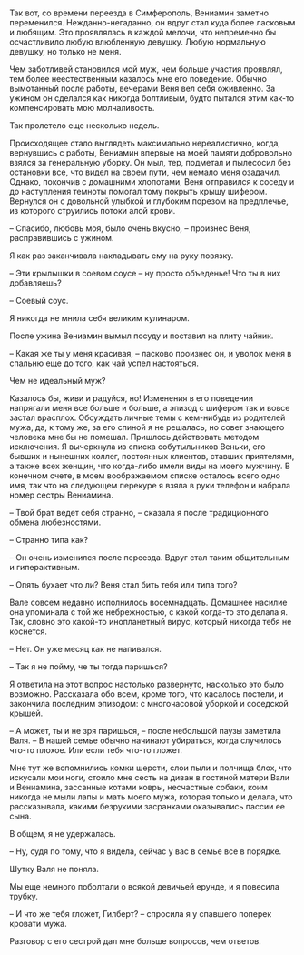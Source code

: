# &nbsp; {#chapter-71}

Так вот, со времени переезда в Симферополь, Вениамин заметно переменился. Нежданно-негаданно, он вдруг стал куда более ласковым и любящим. Это проявлялась в каждой мелочи, что непременно бы осчастливило любую влюбленную девушку. Любую нормальную девушку, но только не меня. 

Чем заботливей становился мой муж, чем больше участия проявлял, тем более неестественным казалось мне его поведение. Обычно вымотанный после работы, вечерами Веня вел себя оживленно. За ужином он сделался как никогда болтливым, будто пытался этим как-то компенсировать мою молчаливость. 

Так пролетело еще несколько недель. 

Происходящее стало выглядеть максимально нереалистично, когда, вернувшись с работы, Вениамин впервые на моей памяти добровольно взялся за генеральную уборку. Он мыл, тер, подметал и пылесосил без остановки все, что видел на своем пути, чем немало меня озадачил. Однако, покончив с домашними хлопотами, Веня отправился к соседу и до наступления темноты помогал тому покрыть крышу шифером. Вернулся он с довольной улыбкой и глубоким порезом на предплечье, из которого струились потоки алой крови.

– Спасибо, любовь моя, было очень вкусно, – произнес Веня, расправившись с ужином. 

Я как раз заканчивала накладывать ему на руку повязку.

– Эти крылышки в соевом соусе – ну просто объеденье! Что ты в них добавляешь?

– Соевый соус.

Я никогда не мнила себя великим кулинаром.

После ужина Вениамин вымыл посуду и поставил на плиту чайник. 

– Какая же ты у меня красивая, – ласково произнес он, и уволок меня в спальню еще до того, как чай успел настояться. 

Чем не идеальный муж? 

Казалось бы, живи и радуйся, но! Изменения в его поведении напрягали меня все больше и больше, а эпизод с шифером так и вовсе застал врасплох. Обсуждать личные темы с кем-нибудь из родителей мужа, да, к тому же, за его спиной я не решалась, но совет знающего человека мне бы не помешал. Пришлось действовать методом исключения. Я вычеркнула из списка собутыльников Веньки, его бывших и нынешних коллег, постоянных клиентов, ставших приятелями, а также всех женщин, что когда-либо имели виды на моего мужчину. В конечном счете, в моем воображаемом списке осталось всего одно имя, так что на следующем перекуре я взяла в руки телефон и набрала номер сестры Вениамина.

– Твой брат ведет себя странно, – сказала я после традиционного обмена любезностями.

– Странно типа как?

– Он очень изменился после переезда. Вдруг стал таким общительным и гиперактивным.

– Опять бухает что ли? Веня стал бить тебя или типа того? 

Вале совсем недавно исполнилось восемнадцать. Домашнее насилие она упоминала с той же небрежностью, с какой когда-то это делала я. Так, словно это какой-то инопланетный вирус, который никогда тебя не коснется.

– Нет. Он уже месяц как не напивался.

– Так я не пойму, че ты тогда паришься? 

Я ответила на этот вопрос настолько развернуто, насколько это было возможно. Рассказала обо всем, кроме того, что касалось постели, и закончила последним эпизодом: с многочасовой уборкой и соседской крышей.

– А может, ты и не зря паришься, – после небольшой паузы заметила Валя. – В нашей семье обычно начинают убираться, когда случилось что-то плохое. Или если тебя что-то гложет.

Мне тут же вспомнились комки шерсти, слои пыли и полчища блох, что искусали мои ноги, стоило мне сесть на диван в гостиной матери Вали и Вениамина, зассанные котами ковры, несчастные собаки, коим никогда не мыли лапы и мать моего мужа, которая только и делала, что рассказывала, какими безрукими засранками оказывались пассии ее сына. 

В общем, я не удержалась.

– Ну, судя по тому, что я видела, сейчас у вас в семье все в порядке.

Шутку Валя не поняла.

Мы еще немного поболтали о всякой девичьей ерунде, и я повесила трубку. 

– И что же тебя гложет, Гилберт? – спросила я у спавшего поперек кровати мужа.

Разговор с его сестрой дал мне больше вопросов, чем ответов.

